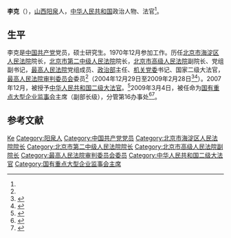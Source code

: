 {{Otheruses|李克}}

'''李克'''（{{bd|1955年|11月||}}），[[山西|山西]][[阳泉|阳泉]]人，[[中华人民共和国|中华人民共和国]]政治人物、法官<ref name=gzw/>。

== 生平 ==
李克是[[中国共产党|中国共产党]]党员，硕士研究生。1970年12月参加工作。历任[[北京市海淀区人民法院|北京市海淀区人民法院]]院长，[[北京市第二中级人民法院|北京市第二中级人民法院]]院长，[[北京市高级人民法院|北京市高级人民法院]]副院长、党组副书记，[[中华人民共和国最高人民法院|最高人民法院]]党组成员、[[最高人民法院政治部|政治部]]主任、[[中国共产党最高人民法院机关委员会|机关党委]]书记、国家二级大法官，[[最高人民法院审判委员会|最高人民法院审判委员会]]委员<ref name=gzw/>（2004年12月29日至2009年2月28日<ref name=ellsan>{{Cite web |url = http://www.npc.gov.cn/wxzl/wxzl/2004-02/09/content_327755.htm |title = 最高人民法院（2003年－） |author =  |date = 2004-02-09 |publisher = 中国人大网 |language =  |accessdate =  |quote =  |archive-url = https://web.archive.org/web/20200416175657/http://www.npc.gov.cn/wxzl/wxzl/2004-02/09/content_327755.htm |archive-date = 2020-04-16 |dead-url = yes }}</ref><ref>{{Cite web|url =  http://www.chinacourt.org/article/detail/2009/03/id/347413.shtml|title =  全国人民代表大会常务委员会免职名单|author =  |date =  2009-03-02|publisher =  中国法院网|language =  |accessdate =  |quote =  |archive-date =  2017-04-09|archive-url =  https://web.archive.org/web/20170409111144/http://www.chinacourt.org/article/detail/2009/03/id/347413.shtml|dead-url =  no}}</ref>）。2007年12月，被授予[[中华人民共和国二级大法官|中华人民共和国二级大法官]]。<ref>{{Cite news |url=https://www.gmw.cn/01gmrb/2007-12/25/content_715073.htm |title=最高法院为26名大法官颁发证书 |work=光明日报_光明网 |accessdate=2021-11-23 |archive-date=2021-11-23 |archive-url=https://web.archive.org/web/20211123090750/https://www.gmw.cn/01gmrb/2007-12/25/content_715073.htm |dead-url=no }}</ref>2009年3月4日，被任命为[[国有重点大型企业监事会|国有重点大型企业监事会]]主席（副部长级），分管第16办事处<ref name=gzw>{{Cite web |url = http://www.sasac.gov.cn/n1180/n20240/n13563062/n13566844/index.html |title = 李克 |author =  |date =  |publisher = 国务院国有资产监督管理委员会 |language =  |accessdate = 2017-04-08 |quote =  |archive-date = 2017-04-09 |archive-url = https://web.archive.org/web/20170409111311/http://www.sasac.gov.cn/n1180/n20240/n13563062/n13566844/index.html |dead-url = no }}</ref><ref>{{Cite news |url=https://china.huanqiu.com/article/9CaKrnJHJiV |title=原标题：李克明任国有重点大型企业监事会主席 |accessdate=2021-11-23 |archive-date=2021-11-23 |archive-url=https://web.archive.org/web/20211123012742/https://china.huanqiu.com/article/9CaKrnJHJiV |dead-url=no }}</ref>。

== 参考文献 ==
{{Reflist|2}}

{{Authority control}}
{{DEFAULTSORT:Li李}}
[[Category:李姓|Ke]]
[[Category:阳泉人|Category:阳泉人]]
[[Category:中国共产党党员|Category:中国共产党党员]]
[[Category:北京市海淀区人民法院院长|Category:北京市海淀区人民法院院长]]
[[Category:北京市第二中级人民法院院长|Category:北京市第二中级人民法院院长]]
[[Category:北京市高级人民法院副院长|Category:北京市高级人民法院副院长]]
[[Category:最高人民法院审判委员会委员|Category:最高人民法院审判委员会委员]]
[[Category:中华人民共和国二级大法官|Category:中华人民共和国二级大法官]]
[[Category:国有重点大型企业监事会主席|Category:国有重点大型企业监事会主席]]